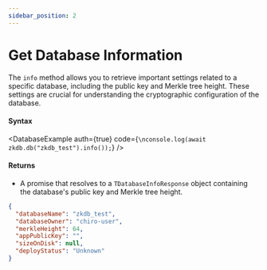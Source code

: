 ```yaml
---
sidebar_position: 2
---
```



# Get Database Information

The `info` method allows you to retrieve important settings related to a specific database, including the public key and Merkle tree height. These settings are crucial for understanding the cryptographic configuration of the database.

#### Syntax

<DatabaseExample
  auth={true}
  code={`\nconsole.log(await zkdb.db("zkdb_test").info());`}
/>

#### Returns

- A promise that resolves to a `TDatabaseInfoResponse` object containing the database's public key and Merkle tree height.

```json
{
  "databaseName": "zkdb_test",
  "databaseOwner": "chiro-user",
  "merkleHeight": 64,
  "appPublicKey": "",
  "sizeOnDisk": null,
  "deployStatus": "Unknown"
}
```
